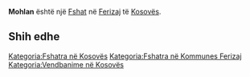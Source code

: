 {{Fshat në Kosovës
 | Emri                = Mohlan
| sqi_N_name = Mohlan
| sqi_N_FULL_NAME_RO = Mohlan
| sqi_N_FULL_NAME_ND_RO = Mohlan
| sqi_N_SORT_NAME_RG = MOHLAN
| sqi_N_FULL_NAME_RG = Mohlan
| sqi_N_FULL_NAME_ND_RG = Mohlan
| sqi_V_name = Movlan
| sqi_V_FULL_NAME_RO = Movlan Muhlan
| sqi_V_FULL_NAME_ND_RO = Movlan Muhlan
| sqi_V_SORT_NAME_RG = MOVLAN MUHLAN
| sqi_V_FULL_NAME_RG = Movlan Muhlan
| sqi_V_FULL_NAME_ND_RG = Movlan Muhlan
| srp_N_name = Movljane
| srp_N_FULL_NAME_RO = Movljane
| srp_N_FULL_NAME_ND_RO = Movljane
| srp_N_SORT_NAME_RG = MOVLJANE
| srp_N_FULL_NAME_RG = Movljane
| srp_N_FULL_NAME_ND_RG = Movljane
| srp_NS_name = Мовљане
| srp_NS_FULL_NAME_RO = Мовљане
| srp_NS_FULL_NAME_ND_RO = Мовљане
| srp_NS_SORT_NAME_RG = МОВЉАНЕ
| srp_NS_FULL_NAME_RG = Мовљане
| srp_NS_FULL_NAME_ND_RG = Мовљане
| std_V_name = Mavlan
| std_V_FULL_NAME_RO = Mavlan
| std_V_FULL_NAME_ND_RO = Mavlan
| std_V_SORT_NAME_RG = MAVLAN
| std_V_FULL_NAME_RG = Mavlan
| std_V_FULL_NAME_ND_RG = Mavlan

 | Emri (Rasa dhanore) = 
 | Figura              = 
 | Shteti              = Kosovo
 | Komuna              = Ferizaj
 | Kodi postar         = 
 | Sipërfaqja          = 

 | Popullsia           = 

 | Regj. i popullsisë  = 
 | Dend. e popullsisë  = 
 | Faqja zyrtare       = 
 <!--- Koordinatat ----> 
 | Gjerësia            = 42.372778
 | Gjatësia            = 20.903333
 | Lartësia            = 
}}
'''Mohlan''' është një [[Fshat]] në [[Ferizaj]] të [[Kosovës]].

<!-- == Gjeografia == -->
<!-- == Historia == -->
<!-- == Demografia == -->
== Shih edhe ==
{{Komuna Ferizaj}}
{{Kosovo-Administrata-Cung}}

[[Kategoria:Fshatra në Kosovës]]
[[Kategoria:Fshatra në Kommunes Ferizaj]]
[[Kategoria:Vendbanime në Kosovës]]